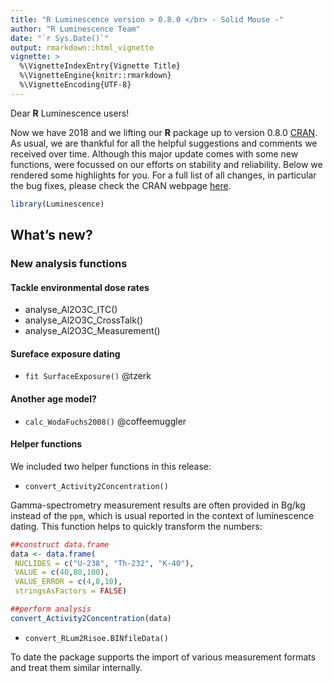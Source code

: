 ```yaml
---
title: "R Luminescence version > 0.8.0 </br> - Solid Mouse -"
author: "R Luminescence Team"
date: "`r Sys.Date()`"
output: rmarkdown::html_vignette
vignette: >
  %\VignetteIndexEntry{Vignette Title}
  %\VignetteEngine{knitr::rmarkdown}
  %\VignetteEncoding{UTF-8}
---
```


Dear **R** Luminescence users!

Now we have 2018 and we lifting our **R** package up to version 0.8.0 [CRAN](https://CRAN.R-project.org/package=Luminescence). As usual, we are thankful for all the helpful suggestions and comments we received over time. Although this major update comes with some new functions, were focussed on our efforts on stability and reliability. Below we rendered some highlights for you. For a full list of all changes, in particular 
the bug fixes, please check the CRAN webpage [here](https://cran.r-project.org/web/packages/Luminescence/news.html). 

```r
library(Luminescence)
```

## What's new?

### New analysis functions

#### Tackle environmental dose rates 

* analyse_Al2O3C_ITC()
* analyse_Al2O3C_CrossTalk()
* analyse_Al2O3C_Measurement()


#### Sureface exposure dating 

* `fit SurfaceExposure()` @tzerk

#### Another age model?

* `calc_WodaFuchs2008()` @coffeemuggler 

#### Helper functions 

We included two helper functions in this release:

* `convert_Activity2Concentration()`

Gamma-spectrometry measurement results are often provided in Bg/kg instead of the `ppm`, which is 
usual reported in the context of luminescence dating. This function helps to quickly transform 
the numbers: 

```r
##construct data.frame
data <- data.frame(
 NUCLIDES = c("U-238", "Th-232", "K-40"),
 VALUE = c(40,80,100),
 VALUE_ERROR = c(4,8,10),
 stringsAsFactors = FALSE)

##perform analysis
convert_Activity2Concentration(data)
```

* `convert_RLum2Risoe.BINfileData()`

To date the package supports the import of various measurement formats and treat them similar internally. 


